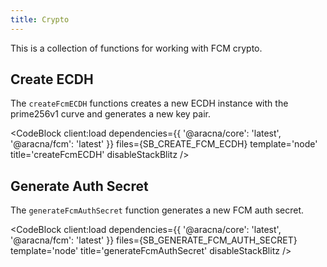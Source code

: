 ```yaml
---
title: Crypto
---
```



This is a collection of functions for working with FCM crypto.

## Create ECDH

The `createFcmECDH` functions creates a new ECDH instance with the prime256v1 curve and generates a new key pair.

<CodeBlock
  client:load
  dependencies={{ '@aracna/core': 'latest', '@aracna/fcm': 'latest' }}
  files={SB_CREATE_FCM_ECDH}
  template='node'
  title='createFcmECDH'
  disableStackBlitz
/>

## Generate Auth Secret

The `generateFcmAuthSecret` function generates a new FCM auth secret.

<CodeBlock
  client:load
  dependencies={{ '@aracna/core': 'latest', '@aracna/fcm': 'latest' }}
  files={SB_GENERATE_FCM_AUTH_SECRET}
  template='node'
  title='generateFcmAuthSecret'
  disableStackBlitz
/>
